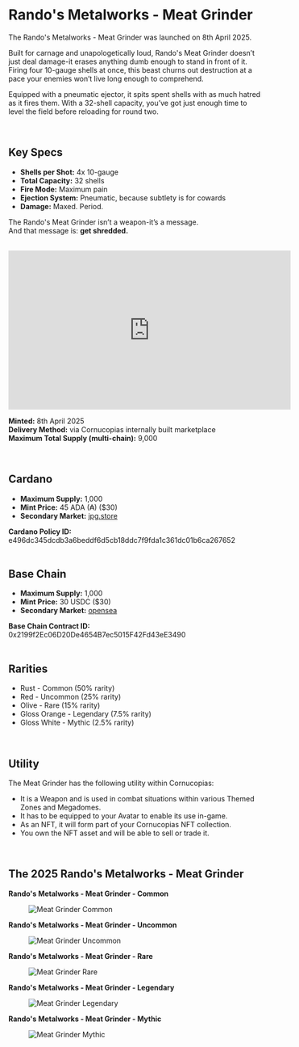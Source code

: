 # Rando's Metalworks - Meat Grinder   

The Rando's Metalworks - Meat Grinder was launched on 8th April 2025.  

Built for carnage and unapologetically loud, Rando's Meat Grinder doesn’t just deal damage-it erases anything dumb enough to stand in front of it. Firing four 10-gauge shells at once, this beast churns out destruction at a pace your enemies won’t live long enough to comprehend.  

Equipped with a pneumatic ejector, it spits spent shells with as much hatred as it fires them. With a 32-shell capacity, you’ve got just enough time to level the field before reloading for round two.  

</br>

## Key Specs  

<ul className="styled-list">
  <li><b>Shells per Shot:</b> 4x 10-gauge</li>
  <li><b>Total Capacity:</b> 32 shells</li>
  <li><b>Fire Mode:</b> Maximum pain</li>
  <li><b>Ejection System:</b> Pneumatic, because subtlety is for cowards</li>
  <li><b>Damage:</b> Maxed. Period.</li>
</ul>  

The Rando's Meat Grinder isn’t a weapon-it’s a message.  
And that message is: **get shredded.**  

</br>

<iframe width="560" height="315" src="https://www.youtube.com/embed/yg3G70H2MIk" title="Rando's Meat Grinder Trailer" frameborder="0" allowfullscreen></iframe>  

</br>

**Minted:** 8th April 2025  
**Delivery Method:** via Cornucopias internally built marketplace  
**Maximum Total Supply (multi-chain):** 9,000  

</br>

## Cardano  

- **Maximum Supply:** 1,000  
- **Mint Price:** 45 ADA (₳) ($30)  
- **Secondary Market:** [jpg.store](https://www.jpg.store/collection/cornucopias-shotguns)  

<div className="note-box success transparent">
  <b>Cardano Policy ID:</b> e496dc345dcdb3a6beddf6d5cb18ddc7f9fda1c361dc01b6ca267652
</div>  

</br>

## Base Chain  

- **Maximum Supply:** 1,000  
- **Mint Price:** 30 USDC ($30)  
- **Secondary Market:** [opensea](https://opensea.io/collection/cornucopias-rando-s-metalworks-meat-grinder)  

<div className="note-box success transparent">
  <b>Base Chain Contract ID:</b> 0x2199f2Ec06D20De4654B7ec5015F42Fd43eE3490
</div>  

</br>

## Rarities  

<ul className="styled-list">
  <li><span className="rarity-common">Rust - Common (50% rarity)</span></li>
  <li><span className="rarity-uncommon">Red - Uncommon (25% rarity)</span></li>
  <li><span className="rarity-rare">Olive - Rare (15% rarity)</span></li>
  <li><span className="rarity-legendary">Gloss Orange - Legendary (7.5% rarity)</span></li>
  <li><span className="rarity-mythic">Gloss White - Mythic (2.5% rarity)</span></li>
</ul>  

</br>

## Utility  

The Meat Grinder has the following utility within Cornucopias:  

<ul className="styled-list">
  <li>It is a Weapon and is used in combat situations within various Themed Zones and Megadomes.</li>
  <li>It has to be equipped to your Avatar to enable its use in-game.</li>
  <li>As an NFT, it will form part of your Cornucopias NFT collection.</li>
  <li>You own the NFT asset and will be able to sell or trade it.</li>
</ul>  

</br>

## The 2025 Rando's Metalworks - Meat Grinder  

**Rando's Metalworks - Meat Grinder - Common**  
<figure className="img-center">
  <img src="/images/nfts/weapons/common.png" alt="Meat Grinder Common" />
</figure>  

**Rando's Metalworks - Meat Grinder - Uncommon**  
<figure className="img-center">
  <img src="/images/nfts/weapons/uncommon.png" alt="Meat Grinder Uncommon" />
</figure>  

**Rando's Metalworks - Meat Grinder - Rare**  
<figure className="img-center">
  <img src="/images/nfts/weapons/rare.png" alt="Meat Grinder Rare" />
</figure>  

**Rando's Metalworks - Meat Grinder - Legendary**  
<figure className="img-center">
  <img src="/images/nfts/weapons/legendary.png" alt="Meat Grinder Legendary" />
</figure>  

**Rando's Metalworks - Meat Grinder - Mythic**  
<figure className="img-center">
  <img src="/images/nfts/weapons/mythic.png" alt="Meat Grinder Mythic" />
</figure>  
